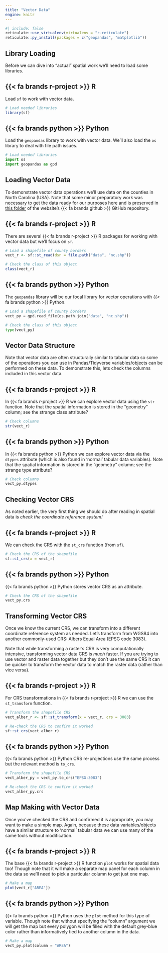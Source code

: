 ```yaml
---
title: "Vector Data"
engine: knitr
---
```


```r
#| include: false
reticulate::use_virtualenv(virtualenv = "r-reticulate")
reticulate::py_install(packages = c("geopandas", "matplotlib"))
```

## Library Loading

Before we can dive into "actual" spatial work we'll need to load some libraries.

:::panel-tabset
## [{{< fa brands r-project >}} R]{.r}

Load `sf` to work with vector data.

```r
# Load needed libraries
library(sf)
```

## [{{< fa brands python >}} Python]{.py}

Load the `geopandas` library to work with vector data. We'll also load the `os` library to deal with file path issues.

```python
# Load needed libraries
import os
import geopandas as gpd
```
:::

## Loading Vector Data

To demonstrate vector data operations we'll use data on the counties in North Carolina (USA). Note that some minor preparatory work was necessary to get the data ready for our purposes here and is preserved in [this folder](https://github.com/njlyon0/collab_bilingualism/tree/main/dev) of the website's {{< fa brands github >}} GitHub repository.

:::panel-tabset
## [{{< fa brands r-project >}} R]{.r}

There are several [{{< fa brands r-project >}} R]{.r} packages for working with vector data but we'll focus on `sf`.

```r
# Load a shapefile of county borders
vect_r <- sf::st_read(dsn = file.path("data", "nc.shp"))

# Check the class of this object
class(vect_r)
```

## [{{< fa brands python >}} Python]{.py}

The `geopandas` library will be our focal library for vector operations with [{{< fa brands python >}} Python]{.py}.

```python
# Load a shapefile of county borders
vect_py = gpd.read_file(os.path.join("data", "nc.shp"))

# Check the class of this object
type(vect_py)
```
:::

## Vector Data Structure

Note that vector data are often structurally similar to tabular data so some of the operations you can use in [Pandas]{.py}/[Tidyverse]{.r} [variables]{.py}/[objects]{.r} can be performed on these data. To demonstrate this, lets check the columns included in this vector data.

:::panel-tabset
## [{{< fa brands r-project >}} R]{.r}

In [{{< fa brands r-project >}} R]{.r} we can explore vector data using the `str` function. Note that the spatial information is stored in the "geometry" column; see the strange [class]{.r} attribute?

```r
# Check columns
str(vect_r)
```

## [{{< fa brands python >}} Python]{.py}

In [{{< fa brands python >}} Python]{.py} we can explore vector data via the `dtypes` attribute (which is also found in 'normal' tabular data variables). Note that the spatial information is stored in the "geometry" column; see the strange [type]{.py} attribute?

```python
# Check columns
vect_py.dtypes
```
:::

## Checking Vector CRS

As noted earlier, the very first thing we should do after reading in spatial data is _check the coordinate reference system!_

:::panel-tabset
## [{{< fa brands r-project >}} R]{.r}

We can check the CRS with the `st_crs` function (from `sf`).

```r
# Check the CRS of the shapefile
sf::st_crs(x = vect_r)
```

## [{{< fa brands python >}} Python]{.py}

[{{< fa brands python >}} Python]{.py} stores vector CRS as an attribute.

```python
# Check the CRS of the shapefile
vect_py.crs
```
:::

## Transforming Vector CRS

Once we know the current CRS, we can transform into a different coordinate reference system as needed. Let's transform from WGS84 into another commonly-used CRS: Albers Equal Area (EPSG code 3083).

Note that while transforming a raster's CRS is very computationally intensive, transforming vector data CRS is _much_ faster. If you are trying to use vector and raster data together but they don't use the same CRS it can be quicker to transform the vector data to match the raster data (rather than vice versa).

:::panel-tabset
## [{{< fa brands r-project >}} R]{.r}

For CRS transformations in [{{< fa brands r-project >}} R]{.r} we can use the `st_transform` function.

```r
# Transform the shapefile CRS
vect_alber_r <- sf::st_transform(x = vect_r, crs = 3083)

# Re-check the CRS to confirm it worked
sf::st_crs(vect_alber_r)
```

## [{{< fa brands python >}} Python]{.py}

[{{< fa brands python >}} Python]{.py} CRS re-projections use the same process but the relevant method is `to_crs`.

```python
# Transform the shapefile CRS
vect_alber_py = vect_py.to_crs("EPSG:3083")

# Re-check the CRS to confirm it worked
vect_alber_py.crs
```

:::

## Map Making with Vector Data

Once you've checked the CRS and confirmed it is appropriate, you may want to make a simple map. Again, because these data [variables]{.py}/[objects]{.r} have a similar structure to 'normal' tabular data we can use many of the same tools without modification.

:::panel-tabset
## [{{< fa brands r-project >}} R]{.r}

The base [{{< fa brands r-project >}} R]{.r} function `plot` works for spatial data too! Though note that it will make a separate map panel for each column in the data so we'll need to pick a particular column to get just one map.

```r
# Make a map
plot(vect_r["AREA"])
```

## [{{< fa brands python >}} Python]{.py}

[{{< fa brands python >}} Python]{.py} uses the `plot` method for this type of [variable]{.py}. Though note that without specifying the "column" argument we will get the map but every polygon will be filled with the default grey-blue color rather than informatively tied to another column in the data.

```python
# Make a map
vect_py.plot(column = "AREA")
```
:::
